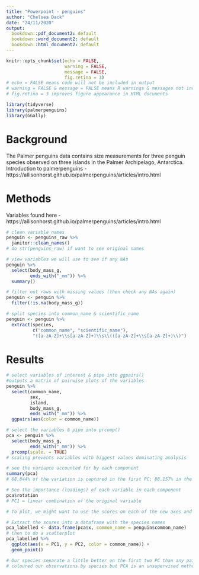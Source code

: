 ```yaml
---
title: "Powerpoint - penguins"
author: "Chelsea Dack"
date: "24/11/2020"
output:
  bookdown::pdf_document2: default
  bookdown::word_document2: default
  bookdown::html_document2: default
---
```


<!-- set default code chunk options -->
```r
knitr::opts_chunk$set(echo = FALSE, 
                      warning = FALSE,
                      message = FALSE,
                      fig.retina = 3)
# echo = FALSE means code will not be included in output
# warning = FALSE & message = FALSE means R warnings & messages not included
# fig.retina = 3 improves figure appearance in HTML documents
```

<!-- insert code chunk for package loading -->
```r
library(tidyverse)
library(palmerpenguins)
library(GGally)
```

# Background
The Palmer penguins data contains size measurements for three penguin species observed on three islands in the Palmer Archipelago, Antarctica.
Introduction to palmerpenguins - https://allisonhorst.github.io/palmerpenguins/articles/intro.html

# Methods
Variables found here - https://allisonhorst.github.io/palmerpenguins/articles/intro.html

```r
# clean variable names
penguin <- penguins_raw %>%
  janitor::clean_names()
# do str(penguins_raw) if want to see original names

# view variables we will use to see if any NAs
penguin %>% 
  select(body_mass_g,
         ends_with("_mm")) %>% 
  summary()

# filter out rows with missing values (then check any NAs again)
penguin <- penguin %>% 
  filter(!is.na(body_mass_g))

# split species into common_name & scientific_name
penguin <- penguin %>% 
  extract(species, 
          c("common_name", "scientific_name"),
          "([a-zA-Z]+\\s[a-zA-Z]+)\\s\\(([a-zA-Z]+\\s[a-zA-Z]+)\\)")
```

# Results
```r
# select variables of interest & pipe into ggpairs()
#outputs a matrix of pairwise plots of the variables
penguin %>%
  select(common_name, 
         sex, 
         island,
         body_mass_g,
         ends_with("_mm")) %>%
  ggpairs(aes(color = common_name))
```

```r
# select the variables & pipe into prcomp()
pca <- penguin %>% 
  select(body_mass_g,
         ends_with("_mm")) %>%
  prcomp(scale. = TRUE)
# scaling prevents variables with biggest values dominating analysis

# see the variance accounted for by each component
summary(pca)
# 68.844% of the variation is captured in the first PC; 88.157% in the first 2 together.

# See the importance (loadings) of each variable in each component
pca$rotation
# PC1 = linear combination of the original variable
```

```r
# To plot, we might want to use the scores on each of the new axes and colour them by species. The scores are in a variable called $x

# Extract the scores into a dataframe with the species names
pca_labelled <- data.frame(pca$x, common_name = penguin$common_name)
# then to do a scatterplot
pca_labelled %>% 
  ggplot(aes(x = PC1, y = PC2, color = common_name)) +
  geom_point()

# Our species separate a little better on the first two PC than any pairwise comparison
# coloured our observations by species but PCA is an unsupervised method because PCA itself takes no account of the species in creating the PCs

```


